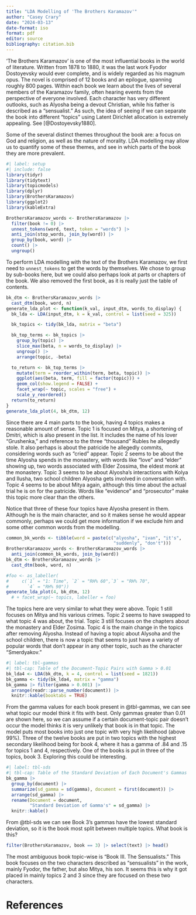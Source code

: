 ```yaml
---
title: "LDA Modelling of 'The Brothers Karamazov'"
author: "Casey Crary"
date: "2024-03-13"
date-format: iso
format: pdf
editor: source
bibliography: citation.bib
---
```


'The Brothers Karamazov' is one of the most influential books in the world of literature.  Written from 1878 to 1880, it was the last work Fyodor Dostoyevsky would ever complete, and is widely regarded as his magnum opus.  The novel is comprised of 12 books and an epilogue, spanning roughly 800 pages.  Within each book we learn about the lives of several members of the Karamazov family, often hearing events from the perspective of everyone involved.  Each character has very different outlooks, such as Alyosha being a devout Christian, while his father is described as a "sensualist."  As such, the idea of seeing if we can separate the book into different "topics" using Latent Dirichlet allocation is extremely appealing. See [@Dostoyevsky1880].

Some of the several distinct themes throughout the book are: a focus on God and religion, as well as the nature of morality.  LDA modelling may allow us to quantify some of these themes, and see in which parts of the book they are more prevalent.

```r
#| label: setup
#| include: false
library(tidyr)
library(tidytext)
library(topicmodels)
library(dplyr)
library(BrothersKaramazov)
library(ggplot2)
library(kableExtra)
```

```r
BrothersKaramazov_words <- BrothersKaramazov |>
  filter(book != 0) |>
  unnest_tokens(word, text, token = "words") |>
  anti_join(stop_words, join_by(word)) |>
  group_by(book, word) |> 
  count() |>
  ungroup()
```

To perform LDA modelling with the text of the Brothers Karamazov, we first need to `unnest_tokens` to get the words by themselves.  We chose to group by sub-books here, but we could also perhaps look at parts or chapters of the book.  We also removed the first book, as it is really just the table of contents.

```r
bk_dtm <- BrothersKaramazov_words |>
  cast_dtm(book, word, n)
generate_lda_plot <- function(k_val, input_dtm, words_to_display) {
  bk_lda <- LDA(input_dtm, k = k_val, control = list(seed = 325))

  bk_topics <- tidy(bk_lda, matrix = "beta")

  bk_top_terms <- bk_topics |>
    group_by(topic) |>
    slice_max(beta, n = words_to_display) |> 
    ungroup() |>
    arrange(topic, -beta)

  to_return <- bk_top_terms |>
    mutate(term = reorder_within(term, beta, topic)) |>
    ggplot(aes(beta, term, fill = factor(topic))) +
    geom_col(show.legend = FALSE) +
    facet_wrap(~ topic, scales = "free") +
    scale_y_reordered()
  return(to_return)
}
generate_lda_plot(4, bk_dtm, 12)
```

Since there are 4 main parts to the book, having 4 topics makes a reasonable amount of sense.  Topic 1 is focused on Mitya, a shortening of Dmitri, which is also present in the list.  It includes the name of his lover "Grushenka," and reference to the three "thousand" Rubles he allegedly stole.  It also perhaps is about the patricide he allegedly commits, considering words such as "cried" appear.  Topic 2 seems to be about the time Alyosha spends in the monastery, with words like "love" and "elder" showing up, two words associated with Elder Zossima, the eldest monk at the monastery.  Topic 3 seems to be about Alyosha's interactions with Kolya and Ilusha, two school children Alyosha gets involved in conversation with.  Topic 4 seems to be about Mitya again, although this time about the actual trial he is on for the patricide.  Words like "evidence" and "prosecutor" make this topic more clear than the others.  

Notice that three of these four topics have Alyosha present in them.  Although he is the main character, and so it makes sense he would appear commonly, perhaps we could get more information if we exclude him and some other common words from the modelling.


```r
common_bk_words <- tibble(word = paste(c("alyosha", "ivan", "it's",
                                         "suddenly", "don't")))
BrothersKaramazov_words <- BrothersKaramazov_words |>
  anti_join(common_bk_words, join_by(word))
bk_dtm <- BrothersKaramazov_words |>
  cast_dtm(book, word, n)

#foo <- as_labeller(
#     c(`1` = "1: Time", `2` = "RH% 60",`3` = "RH% 70", 
#       `4` = "RH% 90"))
generate_lda_plot(4, bk_dtm, 12)
  # + facet_wrap(~ topics, labeller = foo)
```

The topics here are very similar to what they were above.  Topic 1 still focuses on Mitya and his various crimes.  Topic 2 seems to have swapped to what topic 4 was about, the trial.  Topic 3 still focuses on the chapters about the monastery and Elder Zosima.  Topic 4 is the main change in the topics after removing Alyosha.  Instead of having a topic about Alysoha and the school children, there is now a topic that seems to just have a variety of popular words that don't appear in any other topic, such as the character "Smerdyakov."

```r
#| label: tbl-gammas
#| tbl-cap: Table of the Document-Topic Pairs with Gamma > 0.01
bk_lda4 <- LDA(bk_dtm, k = 4, control = list(seed = 1821))
bk_gamma <- tidy(bk_lda4, matrix = "gamma")
bk_gamma |> filter(gamma > 0.001) |>
  arrange(readr::parse_number(document)) |>
  knitr::kable(booktabs = TRUE)
```

From the gamma values for each book present in @tbl-gammas, we can see what topic our model think it fits with best.  Only gammas greater than 0.01 are shown here, so we can assume if a certain document-topic pair doesn't occur the model thinks it is very unlikely that book is in that topic.  The model puts most books into just one topic with very high likelihood (above 99%).  Three of the twelve books are put in two topics with the highest secondary likelihood being for book 4, where it has a gamma of .84 and .15 for topics 1 and 4, respectively.  One of the books is put in three of the topics, book 3.  Exploring this could be interesting.  

```r
#| label: tbl-sds
#| tbl-cap: Table of the Standard Deviation of Each Document's Gammas
bk_gamma |>
  group_by(document) |>
  summarize(sd_gamma = sd(gamma), document = first(document)) |>
  arrange(sd_gamma) |>
  rename(Document = document,
         "Standard Deviation of Gamma's" = sd_gamma) |>
  knitr::kable()
```

From @tbl-sds we can see Book 3's gammas have the lowest standard deviation, so it is the book most split between multiple topics.  What book is this?

```r
filter(BrothersKaramazov, book == 3) |> select(text) |> head()
```

The most ambiguous book topic-wise is "Book III.  The Sensualists."  This book focuses on the two characters described as "sensualists" in the work, mainly Fyodor, the father, but also Mitya, his son.  It seems this is why it got placed in mainly topics 2 and 3 since they are focused on these two characters. 

\newpage

# References